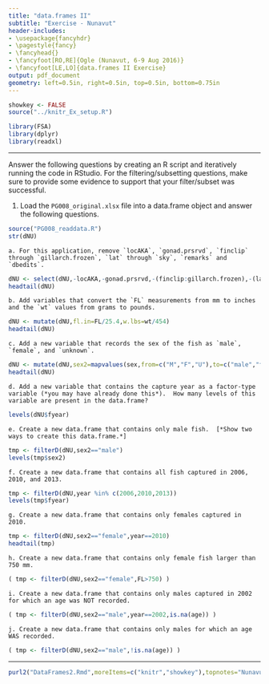 ```yaml
---
title: "data.frames II"
subtitle: "Exercise - Nunavut"
header-includes:
- \usepackage{fancyhdr}
- \pagestyle{fancy}
- \fancyhead{}
- \fancyfoot[RO,RE]{Ogle (Nunavut, 6-9 Aug 2016)}
- \fancyfoot[LE,LO]{data.frames II Exercise}
output: pdf_document
geometry: left=0.5in, right=0.5in, top=0.5in, bottom=0.75in
---
```


```r
showkey <- FALSE
source("../knitr_Ex_setup.R")
```
```r
library(FSA)
library(dplyr)
library(readxl)
```

----

Answer the following questions by creating an R script and iteratively running the code in RStudio.  For the filtering/subsetting questions, make sure to provide some evidence to support that your filter/subset was successful.

1. Load the `PG008_original.xlsx` file into a data.frame object and answer the following questions.
```r
source("PG008_readdata.R")
str(dNU)
```
    a. For this application, remove `locAKA`, `gonad.prsrvd`, `finclip` through `gillarch.frozen`, `lat` through `sky`, `remarks` and `dbedits`.
```r
dNU <- select(dNU,-locAKA,-gonad.prsrvd,-(finclip:gillarch.frozen),-(lat:sky),-remarks,-dbedits)
headtail(dNU)
```
    b. Add variables that convert the `FL` measurements from mm to inches and the `wt` values from grams to pounds.
```r
dNU <- mutate(dNU,fl.in=FL/25.4,w.lbs=wt/454)
headtail(dNU)
```
    c. Add a new variable that records the sex of the fish as `male`, `female`, and `unknown`.
```r
dNU <- mutate(dNU,sex2=mapvalues(sex,from=c("M","F","U"),to=c("male","female","unknown")))
headtail(dNU)
```
    d. Add a new variable that contains the capture year as a factor-type variable (*you may have already done this*).  How many levels of this variable are present in the data.frame?
```r
levels(dNU$fyear)
```
    e. Create a new data.frame that contains only male fish.  [*Show two ways to create this data.frame.*]
```r
tmp <- filterD(dNU,sex2=="male")
levels(tmp$sex2)
```
    f. Create a new data.frame that contains all fish captured in 2006, 2010, and 2013.
```r
tmp <- filterD(dNU,year %in% c(2006,2010,2013))
levels(tmp$fyear)
```
    g. Create a new data.frame that contains only females captured in 2010.
```r
tmp <- filterD(dNU,sex2=="female",year==2010)
headtail(tmp)
```
    h. Create a new data.frame that contains only female fish larger than 750 mm.
```r
( tmp <- filterD(dNU,sex2=="female",FL>750) )
```
    i. Create a new data.frame that contains only males captured in 2002 for which an age was NOT recorded.
```r
( tmp <- filterD(dNU,sex2=="male",year==2002,is.na(age)) )
```
    j. Create a new data.frame that contains only males for which an age WAS recorded.
```r
( tmp <- filterD(dNU,sex2=="male",!is.na(age)) )
```

----

```r
purl2("DataFrames2.Rmd",moreItems=c("knitr","showkey"),topnotes="Nunavut 6-9-Aug-16")
```
